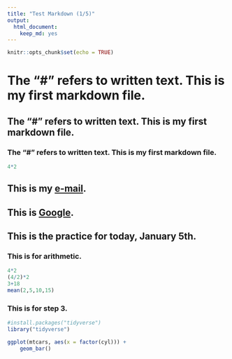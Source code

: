 ```yaml
---
title: "Test Markdown (1/5)"
output: 
  html_document: 
    keep_md: yes
---
```


```r
knitr::opts_chunk$set(echo = TRUE)
```

# The "#" refers to written text. This is my first markdown file.
## The "#" refers to written text. This is my first markdown file.
### The "#" refers to written text. This is my first markdown file.
```r
4*2
```

## This is my [e-mail](mailto:adkng@ucdavis.edu).
## This is [Google](http://google.com).

## This is the practice for today, January 5th.
### This is for arithmetic.
```r
4*2
(4/2)*2
3+18
mean(2,5,10,15)
```
### This is for step 3.
```r
#install.packages("tidyverse")
library("tidyverse")
```

```r
ggplot(mtcars, aes(x = factor(cyl))) +
    geom_bar()
```
